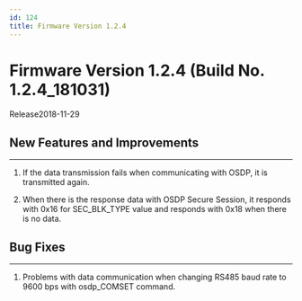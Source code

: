 ```yaml
---
id: 124
title: Firmware Version 1.2.4
---
```


# Firmware Version 1.2.4 (Build No. 1.2.4_181031)

Release<Separator/>2018-11-29


## New Features and Improvements

---

1. If the data transmission fails when communicating with OSDP, it is transmitted again.

1. When there is the response data with OSDP Secure Session, it responds with 0x16 for SEC_BLK_TYPE value and responds with 0x18 when there is no data.


## Bug Fixes

---

<BugLists>

1. Problems with data communication when changing RS485 baud rate to 9600 bps with osdp_COMSET command.

</BugLists>